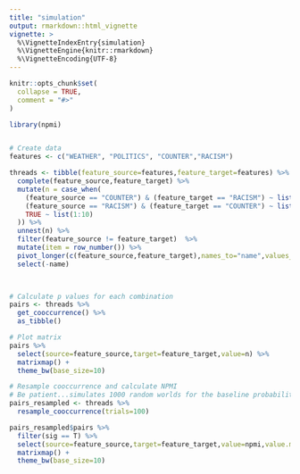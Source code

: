 ```yaml
---
title: "simulation"
output: rmarkdown::html_vignette
vignette: >
  %\VignetteIndexEntry{simulation}
  %\VignetteEngine{knitr::rmarkdown}
  %\VignetteEncoding{UTF-8}
---
```


```r
knitr::opts_chunk$set(
  collapse = TRUE,
  comment = "#>"
)
```

```r
library(npmi)


# Create data
features <- c("WEATHER", "POLITICS", "COUNTER","RACISM")

threads <- tibble(feature_source=features,feature_target=features) %>% 
  complete(feature_source,feature_target) %>% 
  mutate(n = case_when(
    (feature_source == "COUNTER") & (feature_target == "RACISM") ~ list(1:1),
    (feature_source == "RACISM") & (feature_target == "COUNTER") ~ list(1:1),
    TRUE ~ list(1:10)
  )) %>% 
  unnest(n) %>% 
  filter(feature_source != feature_target)  %>% 
  mutate(item = row_number()) %>% 
  pivot_longer(c(feature_source,feature_target),names_to="name",values_to="feature") %>% 
  select(-name)

  
```

```r

# Calculate p values for each combination
pairs <- threads %>% 
  get_cooccurrence() %>% 
  as_tibble()

# Plot matrix
pairs %>% 
  select(source=feature_source,target=feature_target,value=n) %>% 
  matrixmap() +
  theme_bw(base_size=10)

```

```r
# Resample cooccurrence and calculate NPMI
# Be patient...simulates 1000 random worlds for the baseline probability
pairs_resampled <- threads %>%
  resample_cooccurrence(trials=100)

pairs_resampled$pairs %>% 
  filter(sig == T) %>% 
  select(source=feature_source,target=feature_target,value=npmi,value.max=1,value.min=-1) %>% 
  matrixmap() +
  theme_bw(base_size=10)

```

